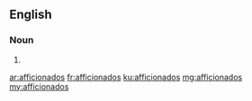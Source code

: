 ==English==

===Noun===
{{head|en|plural}}

# {{plural of|afficionado|lang=en}}

[[ar:afficionados]]
[[fr:afficionados]]
[[ku:afficionados]]
[[mg:afficionados]]
[[my:afficionados]]